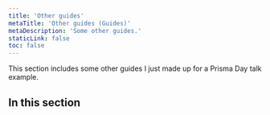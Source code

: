 ```yaml
---
title: 'Other guides'
metaTitle: 'Other guides (Guides)'
metaDescription: 'Some other guides.'
staticLink: false
toc: false
---
```


<TopBlock>

This section includes some other guides I just made up for a Prisma Day talk example.

</TopBlock>

## In this section

<Subsections depth="2" />
